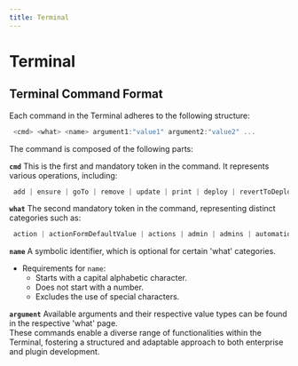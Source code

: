 ```yaml
---
title: Terminal
---
```


# Terminal

## Terminal Command Format

Each command in the Terminal adheres to the following structure:
```js filename="type"
 <cmd> <what> <name> argument1:"value1" argument2:"value2" ...
```

The command is composed of the following parts:

 **`cmd`** This is the first and mandatory token in the command. It represents various operations, including:
```js filename="type"
 add | ensure | goTo | remove | update | print | deploy | revertToDeploy | fromStore | invite | inviteAll | activate | deActivate | ensureSelf
```

 **`what`** The second mandatory token in the command, representing distinct categories such as:
```js filename="type"
 action | actionFormDefaultValue | actions | admin | admins | automation | automationEvent | automationStep | automationStepFormula | automations | deeplink | deeplinkProp | deeplinks | deployConfig | deployEntPlugin | deployEntPluginConfigFormValue | deployVar | driveSettings | driveSheet | driveSheets | entPlugin | entPlugins | enterprise | field | fieldPermission | fieldProp | fieldRefOverlayLayout | follower | followers | form | formFormula | formLayoutContent | formLayoutFooter | formLayoutHeader | formLayoutWatermark | formMenu | formPermission | formProp | formVisibilityAction | formVisibilityCondition | formVisibilityRule | forms | gotoCtx | grid | gridLayout | gridLayoutCardItem | gridLayoutListItem | gridLayoutTableFooter | gridLayoutTableHeader | gridMenu | gridMenuRow | gridPermission | gridProp | group | groupPermission | groups | plugin | pluginApi | pluginResource | prompt | prompts | report | reports | role | roles | section | sectionMenu | sectionPermission | sectionProp | spreadsheet | spreadsheetLayout | spreadsheetLayoutCardItem | spreadsheetLayoutListItem | spreadsheetPartition | spreadsheetPermission | spreadsheetPermissionForwardGroups | spreadsheetPermissionForwardRoles | spreadsheets | translation | translations | user | users | validations | variableMapOfTextKeyValue | variableMappingField | variableMappingGrid | variable | variables
```

 **`name`**  A symbolic identifier, which is optional for certain 'what' categories.
  - Requirements for `name`: 
    - Starts with a capital alphabetic character.
    - Does not start with a number.
    - Excludes the use of special characters.

  **`argument`**  Available arguments and their respective value types can be found in the respective 'what' page.
  <br/>
  These commands enable a diverse range of functionalities within the Terminal, fostering a structured and adaptable approach to both enterprise and plugin development.

